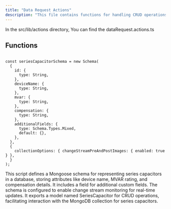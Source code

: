 ```yaml
---
title: "Data Request Actions"
description: "This file contains functions for handling CRUD operations on data requests within a server application."
---
```


In the <Highlight>src/lib/actions</Highlight> directory, You can find the <Highlight>dataRequest.actions.ts</Highlight>

## Functions

```tsx:getAllDataRequests

const seriesCapacitorSchema = new Schema(
  {
    id: {
      type: String,
    },
    deviceName: {
      type: String,
    },
    mvar: {
      type: String,
    },
    compensation: {
      type: String,
    },
    additionalFields: {
      type: Schema.Types.Mixed,
      default: {},
    },
  },
  {
    collectionOptions: { changeStreamPreAndPostImages: { enabled: true } },
  }
);

```

This script defines a Mongoose schema for representing series capacitors in a database, storing attributes like device name, MVAR rating, and compensation details. It includes a field for additional custom fields. The schema is configured to enable change stream monitoring for real-time updates. It exports a model named SeriesCapacitor for CRUD operations, facilitating interaction with the MongoDB collection for series capacitors.